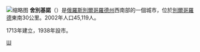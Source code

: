 {{coord|50|25|N|36|54|E|display=title}}
[[File:Lob_Coats_of_arms_Shebekino.svg|缩略图]]
'''舍別基諾'''（{{lang-ru|Шебе́кино}}）是[[俄羅斯|俄羅斯]][[別爾哥羅德州|別爾哥羅德州]]西南部的一個城市，位於[[別爾哥羅德|別爾哥羅德]]東南30公里。2002年人口45,119人。

1713年建立，1938年設市。

{{別爾哥羅德州城市}}

[[Category:別爾哥羅德州城市|Ш]]
